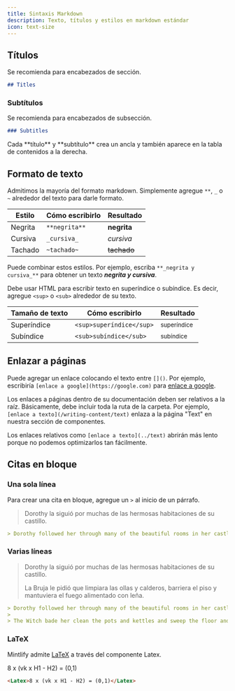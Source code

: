 ```yaml
---
title: Sintaxis Markdown
description: Texto, títulos y estilos en markdown estándar
icon: text-size
---
```


## Títulos
Se recomienda para encabezados de sección.

```md
## Titles
```

### Subtítulos
Se recomienda para encabezados de subsección.

```md
### Subtitles
```

<Tip>
  Cada **título** y **subtítulo** crea un ancla y también aparece en la tabla de contenidos a la derecha.
</Tip>

## Formato de texto
Admitimos la mayoría del formato markdown. Simplemente agregue `**`, `_` o `~` alrededor del texto para darle formato.

| Estilo  | Cómo escribirlo | Resultado   |
| ------- | --------------- | ----------- |
| Negrita | `**negrita**`   | **negrita** |
| Cursiva | `_cursiva_`     | _cursiva_   |
| Tachado | `~tachado~`     | ~~tachado~~ |

Puede combinar estos estilos. Por ejemplo, escriba `**_negrita y cursiva_**` para obtener un texto **_negrita y cursiva_**.

Debe usar HTML para escribir texto en superíndice o subíndice. Es decir, agregue `<sup>` o `<sub>` alrededor de su texto.

| Tamaño de texto | Cómo escribirlo          | Resultado              |
| --------------- | ------------------------ | ---------------------- |
| Superíndice     | `<sup>superíndice</sup>` | <sup>superíndice</sup> |
| Subíndice       | `<sub>subíndice</sub>`   | <sub>subíndice</sub>   |

## Enlazar a páginas
Puede agregar un enlace colocando el texto entre `[]()`. Por ejemplo, escribiría `[enlace a google](https://google.com)` para [enlace a google](https://google.com).

Los enlaces a páginas dentro de su documentación deben ser relativos a la raíz. Básicamente, debe incluir toda la ruta de la carpeta. Por ejemplo, `[enlace a texto](/writing-content/text)` enlaza a la página "Text" en nuestra sección de componentes.

Los enlaces relativos como `[enlace a texto](../text)` abrirán más lento porque no podemos optimizarlos tan fácilmente.

## Citas en bloque

### Una sola línea
Para crear una cita en bloque, agregue un `>` al inicio de un párrafo.

> Dorothy la siguió por muchas de las hermosas habitaciones de su castillo.

```md
> Dorothy followed her through many of the beautiful rooms in her castle.
```

### Varias líneas
> Dorothy la siguió por muchas de las hermosas habitaciones de su castillo.
>
> La Bruja le pidió que limpiara las ollas y calderos, barriera el piso y mantuviera el fuego alimentado con leña.

```md
> Dorothy followed her through many of the beautiful rooms in her castle.
>
> The Witch bade her clean the pots and kettles and sweep the floor and keep the fire fed with wood.
```

### LaTeX
Mintlify admite [LaTeX](https://www.latex-project.org) a través del componente Latex.

<Latex>8 x (vk x H1 - H2) = (0,1)</Latex>

```md
<Latex>8 x (vk x H1 - H2) = (0,1)</Latex>
```
